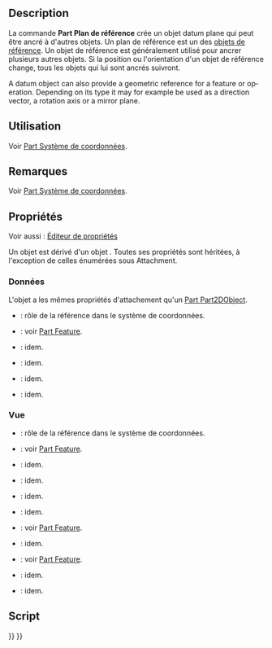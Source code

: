 <languages/>

{{Docnav/fr
|[[Part_CoordinateSystem/fr|Part Système de coordonnées]]
|[[Part_DatumLine/fr|Ligne de référence]]
|[[Std_Base/fr|Std Base]]
|IconL=Part_CoordinateSystem.svg
|IconR=Part_DatumLine.svg
|IconC=Freecad.svg
}}

{{GuiCommand/fr
|Name=Part DatumPlane
|Name/fr=Part Plan de référence
|Workbenches=Tous
|Version=1.1
|SeeAlso=[[Part_CoordinateSystem/fr|Part Système de coordonnées]], [[Part_DatumLine/fr|Part Ligne de référence]], [[Part_DatumPoint/fr|Part Point de référence]]
}}

<span id="Description"></span>
==Description==

La commande '''Part Plan de référence''' crée un objet datum plane qui peut être ancré à d'autres objets. Un plan de référence est un des [[Std_Base#Std_Base/fr#Part_Datums|objets de référence]]. Un objet de référence est généralement utilisé pour ancrer plusieurs autres objets. Si la position ou l'orientation d'un objet de référence change, tous les objets qui lui sont ancrés suivront.

<div lang="en" dir="ltr" class="mw-content-ltr">
A datum object can also provide a geometric reference for a feature or operation. Depending on its type it may for example be used as a direction vector, a rotation axis or a mirror plane.
</div>

<span id="Usage"></span>
==Utilisation==

Voir [[Part_CoordinateSystem/fr#Utilisation|Part Système de coordonnées]].

<span id="Notes"></span>
== Remarques ==

Voir [[Part_CoordinateSystem/fr#Remarque|Part Système de coordonnées]].

<span id="Properties"></span>
== Propriétés ==

Voir aussi : [[Property_editor/fr|Éditeur de propriétés]]

Un objet {{Incode|Part::DatumPlane}} est dérivé d'un objet {{Incode|App::Plane}}. Toutes ses propriétés sont héritées, à l'exception de celles énumérées sous Attachment.

<span id="Data"></span>
=== Données ===

{{Properties_Title|Attachment}}

L'objet a les mêmes propriétés d'attachement qu'un [[Part_Part2DObject/fr#Donn.C3.A9es|Part Part2DObject]].

{{Properties_Title|Base}}

* {{PropertyData|Role|String}}: rôle de la référence dans le système de coordonnées.
* {{PropertyData|Placement|Placement}} : voir [[Part_Feature/fr#Données|Part Feature]].
* {{PropertyData|Label|String}} : idem.
* {{PropertyData|Label2|String|hidden}} : idem.
* {{PropertyData|Expression Engine|ExpressionEngine|hidden}} : idem.
* {{PropertyData|Visibility|Bool|hidden}} : idem.

<span id="View"></span>
=== Vue ===

{{Properties_Title|Display Options}}

* {{PropertyData|Role|String}}: rôle de la référence dans le système de coordonnées.
* {{PropertyData|Placement|Placement}} : voir [[Part_Feature/fr#Données|Part Feature]].
* {{PropertyData|Label|String}} : idem.
* {{PropertyData|Label2|String|hidden}} : idem.
* {{PropertyData|Expression Engine|ExpressionEngine|hidden}} : idem.
* {{PropertyData|Visibility|Bool|hidden}} : idem.

{{Properties_Title|Object Style}}

* {{PropertyView|Shape Appearance|MaterialList}} : voir [[Part_Feature/fr#Vue|Part Feature]].
* {{PropertyView|Transparency|Percent}} : idem.

{{Properties_Title|Selection}}

* {{PropertyView|On Top When Selected|Enumeration}} : voir [[Part_Feature/fr#Vue|Part Feature]].
* {{PropertyView|Selectable|Bool}} : idem.
* {{PropertyView|Selection Style|Enumeration}} : idem.

<span id="Scripting"></span>
==Script==

{{Code|code=
import FreeCAD as App

doc = App.newDocument()
obj = doc.addObject("Part::DatumPlane", "DatumPlane")
doc.recompute()
}}


{{Docnav/fr
|[[Part_CoordinateSystem/fr|Part Système de coordonnées]]
|[[Part_DatumLine/fr|Ligne de référence]]
|[[Std_Base/fr|Std Base]]
|IconL=Part_CoordinateSystem.svg
|IconR=Part_DatumLine.svg
|IconC=Freecad.svg
}}

{{Std_Base_navi{{#translation:}}}}
{{Userdocnavi{{#translation:}}}}